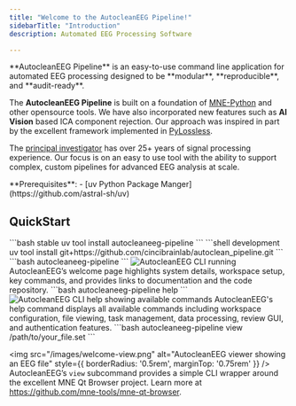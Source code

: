 ```yaml
---
title: "Welcome to the AutocleanEEG Pipeline!"
sidebarTitle: "Introduction"
description: Automated EEG Processing Software

---
```

<Note>
**AutocleanEEG Pipeline** is an easy-to-use command line application for automated EEG processing designed to be **modular**, **reproducible**, and **audit-ready**. 

The **AutocleanEEG Pipeline** is built on a foundation of [MNE-Python](https://mne.tools/stable/index.html) and other opensource tools. We have also incorporated new features such as **AI Vision** based ICA component rejection. Our approach was inspired in part by the excellent framework implemented in [PyLossless](https://pylossless.readthedocs.io/en/latest/).

The [principal investigator](https://scholar.google.com/citations?user=5vxtu0QAAAAJ&hl=en) has over 25+ years of signal processing experience. Our focus is on an easy to use tool with the ability to support complex, custom pipelines for advanced EEG analysis at scale.
</Note>

<Info>
  **Prerequisites**:
  - [uv Python Package Manger](https://github.com/astral-sh/uv)
</Info>

## QuickStart
<Steps>
<Step title="Install AutocleanEEG Pipeline">
<CodeGroup>
```bash stable
uv tool install autocleaneeg-pipeline
```
```shell development
uv tool install git+https://github.com/cincibrainlab/autoclean_pipeline.git
```
</CodeGroup>
</Step>

<Step title="Run AutocleanEEG Pipeline">
```bash
autocleaneeg-pipeline
```
<img src="/images/welcome-autoclean-run.png" alt="AutocleanEEG CLI running" style={{ borderRadius: '0.5rem', marginTop: '0.75rem' }} />
<Note>
AutocleanEEG’s welcome page highlights system details, workspace setup, key commands, and provides links to documentation and the code repository.
</Note>
</Step>

<Step title="View AutocleanEEG Pipeline help">
```bash
autocleaneeg-pipeline help
```
<img src="/images/welcome-help.png" alt="AutocleanEEG CLI help showing available commands" style={{ borderRadius: '0.5rem', marginTop: '0.75rem' }} />
<Note>
AutocleanEEG's help command displays all available commands including workspace configuration, file viewing, task management, data processing, review GUI, and authentication features.
</Note>
</Step>

<Step title="View a file">
```bash
autocleaneeg-pipeline view /path/to/your_file.set
```

<img src="/images/welcome-view.png" alt="AutocleanEEG viewer showing an EEG file" style={{ borderRadius: '0.5rem', marginTop: '0.75rem' }} />
<Note>
AutocleanEEG’s `view` subcommand provides a simple CLI wrapper around the excellent MNE Qt Browser project. Learn more at https://github.com/mne-tools/mne-qt-browser.
</Note>
</Step>
</Steps>

